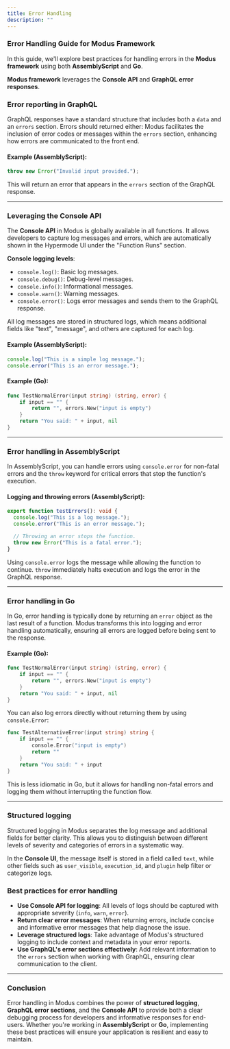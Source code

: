 ```yaml
---
title: Error Handling
description: ""
---
```


### Error Handling Guide for Modus Framework

In this guide, we'll explore best practices for handling errors in the **Modus framework** using both **AssemblyScript** and **Go**.

**Modus framework** leverages the **Console API** and **GraphQL error responses**.

### Error reporting in GraphQL

GraphQL responses have a standard structure that includes both a `data` and an `errors` section. Errors should returned either:
Modus facilitates the inclusion of error codes or messages within the `errors` section, enhancing how errors are communicated to the front end.

#### Example (AssemblyScript):

```typescript
throw new Error("Invalid input provided.");
```

This will return an error that appears in the `errors` section of the GraphQL response.

---

### Leveraging the Console API

The **Console API** in Modus is globally available in all functions. It allows developers to capture log messages and errors, which are automatically shown in the Hypermode UI under the "Function Runs" section.

**Console logging levels**:

- `console.log()`: Basic log messages.
- `console.debug()`: Debug-level messages.
- `console.info()`: Informational messages.
- `console.warn()`: Warning messages.
- `console.error()`: Logs error messages and sends them to the GraphQL response.

All log messages are stored in structured logs, which means additional fields like "text", "message", and others are captured for each log.

#### Example (AssemblyScript):

```typescript
console.log("This is a simple log message.");
console.error("This is an error message.");
```

#### Example (Go):

```go
func TestNormalError(input string) (string, error) {
    if input == "" {
        return "", errors.New("input is empty")
    }
    return "You said: " + input, nil
}
```

---

### Error handling in AssemblyScript

In AssemblyScript, you can handle errors using `console.error` for non-fatal errors and the `throw` keyword for critical errors that stop the function's execution.

#### Logging and throwing errors (AssemblyScript):

```typescript
export function testErrors(): void {
  console.log("This is a log message.");
  console.error("This is an error message.");

  // Throwing an error stops the function.
  throw new Error("This is a fatal error.");
}
```

Using `console.error` logs the message while allowing the function to continue. `throw` immediately halts execution and logs the error in the GraphQL response.

---

### Error handling in Go

In Go, error handling is typically done by returning an `error` object as the last result of a function. Modus transforms this into logging and error handling automatically, ensuring all errors are logged before being sent to the response.

#### Example (Go):

```go
func TestNormalError(input string) (string, error) {
    if input == "" {
        return "", errors.New("input is empty")
    }
    return "You said: " + input, nil
}
```

You can also log errors directly without returning them by using `console.Error`:

```go
func TestAlternativeError(input string) string {
    if input == "" {
        console.Error("input is empty")
        return ""
    }
    return "You said: " + input
}
```

This is less idiomatic in Go, but it allows for handling non-fatal errors and logging them without interrupting the function flow.

---

### Structured logging

Structured logging in Modus separates the log message and additional fields for better clarity. This allows you to distinguish between different levels of severity and categories of errors in a systematic way.

In the **Console UI**, the message itself is stored in a field called `text`, while other fields such as `user_visible`, `execution_id`, and `plugin` help filter or categorize logs.

### Best practices for error handling

- **Use Console API for logging**: All levels of logs should be captured with appropriate severity (`info`, `warn`, `error`).
- **Return clear error messages**: When returning errors, include concise and informative error messages that help diagnose the issue.
- **Leverage structured logs**: Take advantage of Modus's structured logging to include context and metadata in your error reports.
- **Use GraphQL's error sections effectively**: Add relevant information to the `errors` section when working with GraphQL, ensuring clear communication to the client.

---

### Conclusion

Error handling in Modus combines the power of **structured logging**, **GraphQL error sections**, and the **Console API** to provide both a clear debugging process for developers and informative responses for end-users. Whether you're working in **AssemblyScript** or **Go**, implementing these best practices will ensure your application is resilient and easy to maintain.
